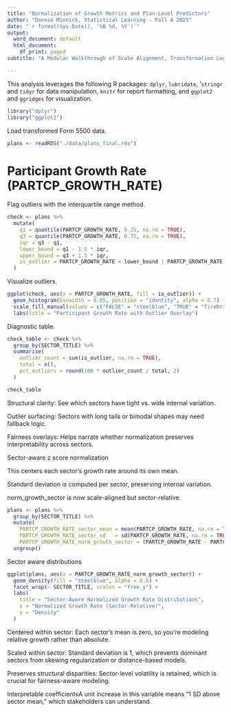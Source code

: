 ```yaml
---
title: "Normalization of Growth Metrics and Plan-Level Predictors"
author: "Donnie Minnick, Statistical Learning - Fall A 2025"
date: "`r format(Sys.Date(), '%B %d, %Y')`"
output:
  word_document: default
  html_document:
    df_print: paged
subtitle: "A Modular Walkthrough of Scale Alignment, Transformation Logic, and Modeling Readiness"

---
```




This analysis leverages the following R packages: `dplyr`, `lubridate`, '`stringr` and `tidyr` for data manipulation, `knitr` for report formatting, and `ggplot2` and `ggridges` for visualization.

```r
library("dplyr")
library("ggplot2")
```

Load transformed Form 5500 data.

```r
plans <- readRDS("./data/plans_final.rds")
```

# Participant Growth Rate (PARTCP_GROWTH_RATE)

Flag outliers with the interquartile range method.

```r
check <- plans %>%
  mutate(
    q1 = quantile(PARTCP_GROWTH_RATE, 0.25, na.rm = TRUE),
    q3 = quantile(PARTCP_GROWTH_RATE, 0.75, na.rm = TRUE),
    iqr = q3 - q1,
    lower_bound = q1 - 1.5 * iqr,
    upper_bound = q3 + 1.5 * iqr,
    is_outlier = PARTCP_GROWTH_RATE < lower_bound | PARTCP_GROWTH_RATE > upper_bound
  )

```

Visualize outliers.

```r
ggplot(check, aes(x = PARTCP_GROWTH_RATE, fill = is_outlier)) +
  geom_histogram(binwidth = 0.05, position = "identity", alpha = 0.7) +
  scale_fill_manual(values = c("FALSE" = "steelblue", "TRUE" = "firebrick")) +
  labs(title = "Participant Growth Rate with Outlier Overlay")

```

Diagnostic table.

```r
check_table <- check %>%
  group_by(SECTOR_TITLE) %>%
  summarise(
    outlier_count = sum(is_outlier, na.rm = TRUE),
    total = n(),
    pct_outliers = round(100 * outlier_count / total, 2)
  )

check_table
```

Structural clarity: See which sectors have tight vs. wide internal variation.

Outlier surfacing: Sectors with long tails or bimodal shapes may need fallback logic.

Fairness overlays: Helps narrate whether normalization preserves interpretability across sectors.

Sector-aware z score normalization

This centers each sector’s growth rate around its own mean.

Standard deviation is computed per sector, preserving internal variation.

norm_growth_sector is now scale-aligned but sector-relative.

```r
plans <- plans %>%
  group_by(SECTOR_TITLE) %>%
  mutate(
    PARTCP_GROWTH_RATE_sector_mean = mean(PARTCP_GROWTH_RATE, na.rm = TRUE),
    PARTCP_GROWTH_RATE_sector_sd   = sd(PARTCP_GROWTH_RATE, na.rm = TRUE),
    PARTCP_GROWTH_RATE_norm_growth_sector = (PARTCP_GROWTH_RATE - PARTCP_GROWTH_RATE_sector_mean) / PARTCP_GROWTH_RATE_sector_sd) %>%
  ungroup()
```

Sector aware distributions

```r
ggplot(plans, aes(x = PARTCP_GROWTH_RATE_norm_growth_sector)) +
  geom_density(fill = "steelblue", alpha = 0.6) +
  facet_wrap(~ SECTOR_TITLE, scales = "free_y") +
  labs(
    title = "Sector-Aware Normalized Growth Rate Distributions",
    x = "Normalized Growth Rate (Sector-Relative)",
    y = "Density"
  )


```

Centered within sector: Each sector’s mean is zero, so you're modeling relative growth rather than absolute.

Scaled within sector: Standard deviation is 1, which prevents dominant sectors from skewing regularization or distance-based models.

Preserves structural disparities: Sector-level volatility is retained, which is crucial for fairness-aware modeling.

Interpretable coefficientsA unit increase in this variable means “1 SD above sector mean,” which stakeholders can understand.
